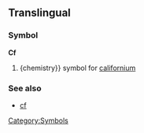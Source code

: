 ==Translingual==
===Symbol===
'''Cf'''
#{chemistry}} symbol for [[californium]]
===See also===
*[[cf]]
[[Category:Symbols]]